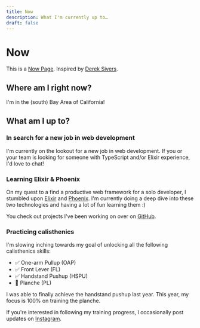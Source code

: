```yaml
---
title: Now
description: What I'm currently up to…
draft: false
---
```



# Now

This is a [Now Page](https://nownownow.com/about).
Inspired by [Derek Sivers](https://sive.rs).

<LastUpdated />

## Where am I right now?

I'm in the (south) Bay Area of California!

<DistanceApart longitude="-121.94797434479396" latitude="37.366885164357875" client:idle />

## What am I up to?

### In search for a new job in web development

I'm currently on the lookout for a new job in web development. If you or your
team is looking for someone with TypeScript and/or Elixir experience, I'd love
to chat!

### Learning Elixir & Phoenix

On my quest to a find a productive web framework for a solo developer, I
stumbled upon [Elixir](https://elixir-lang.org/) and
[Phoenix](https://www.phoenixframework.org/). I'm currently doing a deep dive
into these two technologies and having a lot of fun learning them :)

You check out projects I've been working on over on [GitHub](https://www.github.com/thisistonydang).

### Practicing calisthenics

I'm slowing inching towards my goal of unlocking all the following calisthenics
skills:

- ✅ One-arm Pullup (OAP)
- ✅ Front Lever (FL)
- ✅ Handstand Pushup (HSPU)
- 🚧 Planche (PL)

I was able to finally achieve the handstand pushup last year. This year, my
focus is 100% on training the planche.

If you're interested in following my training progress, I occasionally post
updates on [Instagram](https://www.instagram.com/thisistonydang).
